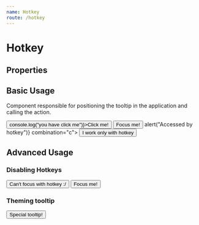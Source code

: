```yaml
---
name: Hotkey
route: /hotkey
---
```



<GithubLink />

# Hotkey

## Properties

<PropsTable of={Hotkey} />

## Basic Usage

Component responsible for positioning the tooltip in the application and calling the action.
  
  <HotkeyProvider>

<Playground>
  <Hotkey onPress="click" combination="a">
    <button onClick={() => console.log("you have click me")}>Click me!</button>
  </Hotkey>
  <Hotkey onPress="focus" combination="b">
    <button>Focus me!</button>
  </Hotkey>
  <Hotkey onPress={() => alert("Accessed by hotkey")} combination="c">
    <button>I work only with hotkey</button>
  </Hotkey>
</Playground>

## Advanced Usage

### Disabling Hotkeys

<Playground>
  <Hotkey onPress="focus" combination="d" disabled>
      <button>Can't focus with hotkey :/</button>
    </Hotkey>
    <Hotkey onPress="focus" combination="f">
      <button>Focus me!</button>
    </Hotkey>
</Playground>



### Theming tooltip

<Playground>
    <Hotkey onPress="focus" combination="s" tooltipOptions={{
          theme: 'light',
          size: 'big',
          arrow: true,
        }}>
      <button>Special tooltip!</button>
    </Hotkey>
</Playground>

</HotkeyProvider>

<NextSection url="/advanced-examples" name="Advanced Examples" />
